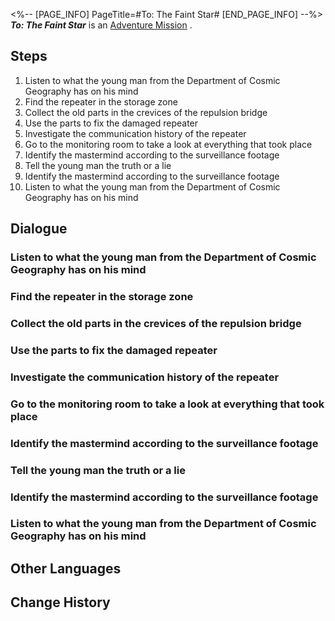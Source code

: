 <%-- [PAGE_INFO]
PageTitle=#To: The Faint Star#
[END_PAGE_INFO] --%>
{{Stub|Dialogue, characters, and location(s)}}
{{Mission Infobox
|id            = 2000110
|title         = 
|image         = Mission To: The Faint Star.png
|type          = Adventure
|event_name    = 
|chapter       = 
|requirements  = 
* [[Adventure Mission]] ''[[Road to Revival]]'' completed
* [[Trailblaze Mission]] ''[[Long Wait for the Blade's Edge]]'' completed
* Reach [[Trailblaze Level]] 12
|summary       = Rocky from the Department of Cosmic Geography lost communication with his crush, Lesley. You discovered that the intentional disconnection was caused by Rocky's master, Bernard, who did so to conceal a harsh truth &mdash; they had been separated across different times and spaces.<br />With your assistance, Rocky made the most crucial decision in his life.
|characters    = <!--characters that appear in this mission-->
|startLocation = <!--location as it intially appears on the mission screen-->
|world         = <!--i.e. Penacony-->
|area          = <!--i.e. A Child's Dream-->
|prev          = 
|next          = To: The Faint Star
|exp           = 
|credits       = 
|stellarJade   = 
|other         = 
}}
'''''To: The Faint Star''''' is an [[Adventure Mission]]<!--in [world]-->.

==Steps==
# Listen to what the young man from the Department of Cosmic Geography has on his mind
# Find the repeater in the storage zone
# Collect the old parts in the crevices of the repulsion bridge
# Use the parts to fix the damaged repeater
# Investigate the communication history of the repeater
# Go to the monitoring room to take a look at everything that took place
# Identify the mastermind according to the surveillance footage
# Tell the young man the truth or a lie
# Identify the mastermind according to the surveillance footage
# Listen to what the young man from the Department of Cosmic Geography has on his mind

<!--
==Gameplay Notes==

--><!--
==Trial Character==

-->
==Dialogue==
{{Stub Dialogue}}
===Listen to what the young man from the Department of Cosmic Geography has on his mind===
{{Mission Description|type=adventure|location=<!--to be added-->|A young researcher named Rocky from the Department of Cosmic Geography seems to have a lot on his mind lately. As it turns out, he's been keeping in contact with his crush. However, this time, the expected letter of reply from his crush never came.<br />The two never run out of things to talk about, and seeing that he had just confessed his love, he is urgently asking for you to investigate why their communications have abruptly ended.}}
{{Dialogue Start}}
:{{tx}}
{{Dialogue End}}

===Find the repeater in the storage zone===
{{Mission Description|type=adventure|location=<!--to be added-->|update|The station has been sending and receiving cosmic signals through an airwave repeater located in the lost territory guarded by monsters. It's been recently known as the signature cabin of the Disposal Site. With communications cut off, the most important task is naturally to ensure that the repeater is functional.}}
{{Dialogue Start}}
:{{tx}}
{{Dialogue End}}

===Collect the old parts in the crevices of the repulsion bridge===
{{Mission Description|type=adventure|location=<!--to be added-->|update|The station has been sending and receiving cosmic signals through an airwave repeater located in the lost territory guarded by monsters. It's been recently known as the signature cabin of the Disposal Site. With communications cut off, the most important task is naturally to ensure that the repeater is functional.}}
{{Dialogue Start}}
:{{tx}}
{{Dialogue End}}

===Use the parts to fix the damaged repeater===
{{Mission Description|type=adventure|location=<!--to be added-->|update|Now that you have the parts, it is only a matter of time before the repeater is fixed. You carefully read through the heartfelt communication records only to unexpectedly find an accident hidden in the shadows...}}
{{Dialogue Start}}
:{{tx}}
{{Dialogue End}}

===Investigate the communication history of the repeater===
{{Mission Description|type=adventure|location=<!--to be added-->|update|Now that you have the parts, it is only a matter of time before the repeater is fixed. You carefully read through the heartfelt communication records only to unexpectedly find an accident hidden in the shadows...}}
{{Dialogue Start}}
:{{tx}}
{{Dialogue End}}

===Go to the monitoring room to take a look at everything that took place===
{{Mission Description|type=adventure|location=<!--to be added-->|update|Go to the Monitoring Room and pull up videos of the hand behind it all. You will go and question his motives once a target is confirmed.}}
{{Dialogue Start}}
:{{tx}}
{{Dialogue End}}

===Identify the mastermind according to the surveillance footage===
{{Mission Description|type=adventure|location=<!--to be added-->|update|Go to the Monitoring Room and pull up videos of the hand behind it all. You will go and question his motives once a target is confirmed.}}
{{Dialogue Start}}
:{{tx}}
{{Dialogue End}}

===Tell the young man the truth or a lie===
{{Mission Description|type=adventure|location=<!--to be added-->|update|So everything Bernard did was to cover up the brutal truth: That gravitational effects have caused a change in the spacetime curvature near the planet the research team was on. The two lovers are now separated into two different space-time coordinates.<br />To him, she has become a ghost that wanders in the future. And to her, he has long grown old and perished. He may have to wait an entire lifetime for them to speak to one another just once.<br />In the end, it is your choice whether to tell him the truth or not.}}
{{Dialogue Start}}
:{{tx}}
{{Dialogue End}}

===Identify the mastermind according to the surveillance footage===
{{Mission Description|type=adventure|location=<!--to be added-->|update|Go to the Monitoring Room and pull up videos of the hand behind it all. You will go and question his motives once a target is confirmed.}}
{{Dialogue Start}}
:{{tx}}
{{Dialogue End}}

===Listen to what the young man from the Department of Cosmic Geography has on his mind===
{{Mission Description|type=adventure|location=<!--to be added-->|update|A young researcher named Rocky from the Department of Cosmic Geography seems to have a lot on his mind lately. As it turns out, he's been keeping in contact with his crush. However, this time, the expected letter of reply from his crush never came.<br />The two never run out of things to talk about, and seeing that he had just confessed his love, he is urgently asking for you to investigate why their communications have abruptly ended.}}
{{Dialogue Start}}
:{{tx}}
{{Dialogue End}}

==Other Languages==
{{Other Languages
|en   = To: The Faint Star
|zhs  = 致：黯淡星
|zht  = 致：黯淡星
|ja   = ダークスターへ
|ko   = 희미한 별에게
|es   = Para la estrella sombría
|fr   = Destination : l'étoile blafarde
|ru   = Письмо тусклой звезде
|th   = ถึง: ดวงดาวที่มืดสลัว
|vi   = Đến: Ngôi Sao Ảm Đạm
|de   = An: Den vagen Stern
|id   = Kepada: Bintang Redup
|pt   = Destino: a Estrela Vacilante
}}

==Change History==
{{Change History|1.0}}
